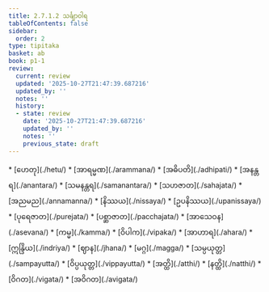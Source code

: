 ```yaml
---
title: 2.7.1.2 သင်္ချာဝါရ
tableOfContents: false
sidebar:
  order: 2
type: tipitaka
basket: ab
book: p1-1
review:
  current: review
  updated: '2025-10-27T21:47:39.687216'
  updated_by: ''
  notes: ''
  history:
  - state: review
    date: '2025-10-27T21:47:39.687216'
    updated_by: ''
    notes: ''
    previous_state: draft
---
```



<ReviewStatus review={frontmatter.review} showDetails={true} />

<HypothesisAnnotation frontmatter={frontmatter} />

<DynamicBreadcrumb />



<TableOfContents book="p1-1" section="2.7.1.2">
* [ဟေတု](./hetu/)
* [အာရမ္မဏ](./arammana/)
* [အဓိပတိ](./adhipati/)
* [အနန္တရ](./anantara/)
* [သမနန္တရ](./samanantara/)
* [သဟဇာတ](./sahajata/)
* [အညမည](./annamanna/)
* [နိဿယ](./nissaya/)
* [ဥပနိဿယ](./upanissaya/)
* [ပုရေဇာတ](./purejata/)
* [ပစ္ဆာဇာတ](./pacchajata/)
* [အာသေဝန](./asevana/)
* [ကမ္မ](./kamma/)
* [ဝိပါက](./vipaka/)
* [အာဟာရ](./ahara/)
* [ဣန္ဒြိယ](./indriya/)
* [ဈာန](./jhana/)
* [မဂ္ဂ](./magga/)
* [သမ္ပယုတ္တ](./sampayutta/)
* [ဝိပ္ပယုတ္တ](./vippayutta/)
* [အတ္ထိ](./atthi/)
* [နတ္ထိ](./natthi/)
* [ဝိဂတ](./vigata/)
* [အဝိဂတ](./avigata/)
</TableOfContents>